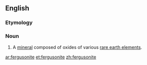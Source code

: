 ==English==

===Etymology===
{{suffix|Ferguson|ite}}

===Noun===
{{en-noun}}
{{wikipedia}}

# A [[mineral]] composed of oxides of various [[rare earth element]]s.

[[ar:fergusonite]]
[[et:fergusonite]]
[[zh:fergusonite]]